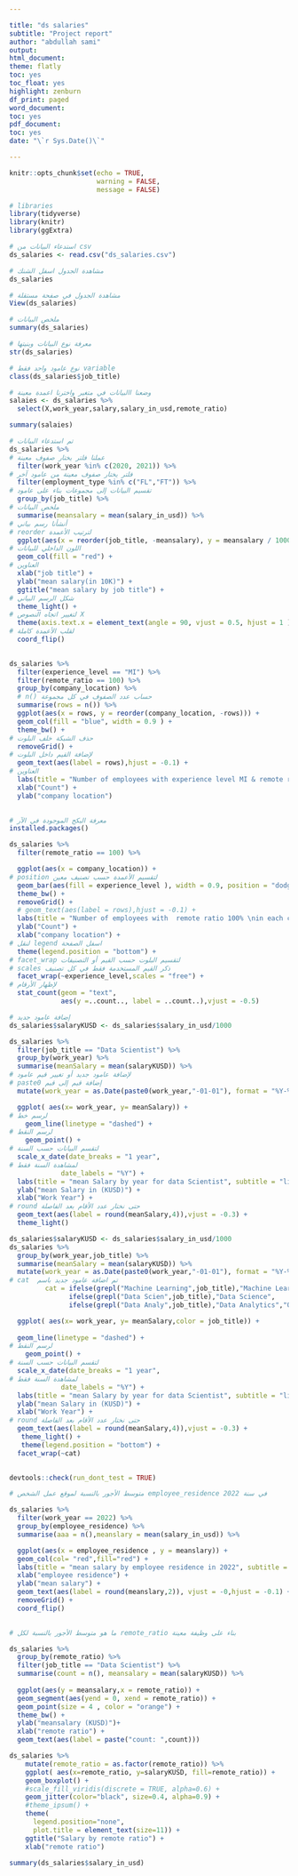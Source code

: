 ```yaml
---

title: "ds salaries"
subtitle: "Project report"
author: "abdullah sami"
output:
html_document:
theme: flatly
toc: yes
toc_float: yes
highlight: zenburn
df_print: paged
word_document:
toc: yes
pdf_document:
toc: yes
date: "\`r Sys.Date()\`"

---
```



```r
knitr::opts_chunk$set(echo = TRUE,
                      warning = FALSE,
                      message = FALSE)
```


```r
# libraries
library(tidyverse)
library(knitr)
library(ggExtra)
```


```r

# استدعاء البيانات من csv
ds_salaries <- read.csv("ds_salaries.csv")

# مشاهدة الجدول اسفل الشنك
ds_salaries

# مشاهدة الجدول في صفحة مستقلة
View(ds_salaries)

# ملخص البيانات
summary(ds_salaries)

# معرفة نوع البيانات وبنيتها
str(ds_salaries)

# نوع عامود واحد فقط variable
class(ds_salaries$job_title)


```



```r
# وضعنا االبيانات في متغير واخترنا اعمدة معينة
salaies <- ds_salaries %>%
  select(X,work_year,salary,salary_in_usd,remote_ratio)

```


```r

summary(salaies)
```



```r

# تم استدعاء البيانات
ds_salaries %>%
# عملنا فلتر يختار صفوف معينة
  filter(work_year %in% c(2020, 2021)) %>%
# فلتر يختار صفوف معينة من عامود آخر
  filter(employment_type %in% c("FL","FT")) %>%
# تقسيم البيانات إلى مجموعات بناء على عامود
  group_by(job_title) %>%
# ملخص البيانات
  summarise(meansalary = mean(salary_in_usd)) %>%
# أنشأنا رسم بياني
# reorder لترتيب الأعمدة 
  ggplot(aes(x = reorder(job_title, -meansalary), y = meansalary / 10000)) +
# اللون الداخلي للبيانات
  geom_col(fill = "red") +
# العناوين
  xlab("job title") +
  ylab("mean salary(in 10K)") +
  ggtitle("mean salary by job title") +
# شكل الرسم البياني
  theme_light() +
# لتغيير اتجاه النصوص X
  theme(axis.text.x = element_text(angle = 90, vjust = 0.5, hjust = 1 )) +
# لقلب الأعمدة كاملة
  coord_flip()
  

```




```r
ds_salaries %>%
  filter(experience_level == "MI") %>%
  filter(remote_ratio == 100) %>%
  group_by(company_location) %>%
  # n() حساب عدد الصفوف في كل مجموعة
  summarise(rows = n()) %>%
  ggplot(aes(x = rows, y = reorder(company_location, -rows))) +
  geom_col(fill = "blue", width = 0.9 ) +
  theme_bw() +
# حذف الشبكة خلف البلوت
  removeGrid() +
# لإضافة القيم داخل البلوت
  geom_text(aes(label = rows),hjust = -0.1) +
# العناوين
  labs(title = "Number of employees with experience level MI & remote ratio 100% \nin each company location", subtitle = "bar plot", caption = "Source: Kaggle") +
  xlab("Count") +
  ylab("company location") 
  
```


```r
# معرفة البكج الموجودة في الآر
installed.packages()

```


```r
ds_salaries %>%
  filter(remote_ratio == 100) %>%

  ggplot(aes(x = company_location)) +
# position لتقسيم الأعمدة حسب تصنيف معين
  geom_bar(aes(fill = experience_level ), width = 0.9, position = "dodge") +
  theme_bw() +
  removeGrid() +
  # geom_text(aes(label = rows),hjust = -0.1) +
  labs(title = "Number of employees with  remote ratio 100% \nin each company location", subtitle = "bar plot", caption = "Source: Kaggle") +
  ylab("Count") +
  xlab("company location") +
# لنقل legend اسفل الصفحة
  theme(legend.position = "bottom") +
# facet_wrap لتقسيم البلوت حسب القيم أو التصنيفات
# scales ذكر القيم المستخدمة فقط في كل تصنيف
  facet_wrap(~experience_level,scales = "free") +
# لإظهار الأرقام
  stat_count(geom = "text",
             aes(y =..count.., label = ..count..),vjust = -0.5) 
```


```r
# إضافة عامود جديد
ds_salaries$salaryKUSD <- ds_salaries$salary_in_usd/1000

ds_salaries %>%
  filter(job_title == "Data Scientist") %>%
  group_by(work_year) %>%
  summarise(meanSalary = mean(salaryKUSD)) %>%
# لإضافة عامود جديد أو تغيير قيم عامود
# paste0 إضافة قيم إلى قيم
  mutate(work_year = as.Date(paste0(work_year,"-01-01"), format = "%Y-%m-%d")) %>%

  ggplot( aes(x= work_year, y= meanSalary)) +
# لرسم خط
    geom_line(linetype = "dashed") +
# لرسم النقط
    geom_point() +
# لتقسم البيانات حسب السنة 
  scale_x_date(date_breaks = "1 year",
# لمشاهدة السنة فقط
             date_labels = "%Y") +
  labs(title = "mean Salary by year for data Scientist", subtitle = "line chart", caption = "Source: Kaggle") +
  ylab("mean Salary in (KUSD)") +
  xlab("Work Year") +
# round حتى نختار عدد الأقام بعد الفاصلة
  geom_text(aes(label = round(meanSalary,4)),vjust = -0.3) +
  theme_light()

```



```r

ds_salaries$salaryKUSD <- ds_salaries$salary_in_usd/1000
ds_salaries %>%
  group_by(work_year,job_title) %>%
  summarise(meanSalary = mean(salaryKUSD)) %>%
  mutate(work_year = as.Date(paste0(work_year,"-01-01"), format = "%Y-%m-%d"),
# cat  تم اضافة عامود جديد باسم 
         cat = ifelse(grepl("Machine Learning",job_title),"Machine Learning",
               ifelse(grepl("Data Scien",job_title),"Data Science",
               ifelse(grepl("Data Analy",job_title),"Data Analytics","Other")))) %>%

  ggplot( aes(x= work_year, y= meanSalary,color = job_title)) +
  
  geom_line(linetype = "dashed") +
# لرسم النقط
    geom_point() +
# لتقسم البيانات حسب السنة 
  scale_x_date(date_breaks = "1 year",
# لمشاهدة السنة فقط
             date_labels = "%Y") +
  labs(title = "mean Salary by year for data Scientist", subtitle = "line chart", caption = "Source: Kaggle") +
  ylab("mean Salary in (KUSD)") +
  xlab("Work Year") +
# round حتى نختار عدد الأقام بعد الفاصلة
  geom_text(aes(label = round(meanSalary,4)),vjust = -0.3) +
   theme_light() +
   theme(legend.position = "bottom") +
  facet_wrap(~cat)
 
```


```r

devtools::check(run_dont_test = TRUE)

```




```r
# متوسط الأجور بالنسبة لموقع عمل الشخص employee_residence في سنة 2022

ds_salaries %>%
  filter(work_year == 2022) %>%
  group_by(employee_residence) %>%
  summarise(aaa = n(),meanslary = mean(salary_in_usd)) %>%

  ggplot(aes(x = employee_residence , y = meanslary)) +
  geom_col(col= "red",fill="red") +
  labs(title = "mean salary by employee residence in 2022", subtitle = "mean salary",caption = "source: kaggle") +
  xlab("employee residence") +
  ylab("mean salary") +
  geom_text(aes(label = round(meanslary,2)), vjust = -0,hjust = -0.1) +
  removeGrid() +
  coord_flip()
  

```





```r
# ما هو متوسط الأجور بالنسبة لكل remote_ratio بناء على وظيفة معينة

ds_salaries %>% 
  group_by(remote_ratio) %>%
  filter(job_title == "Data Scientist") %>%
  summarise(count = n(), meansalary = mean(salaryKUSD)) %>%
  
  ggplot(aes(y = meansalary,x = remote_ratio)) +
  geom_segment(aes(yend = 0, xend = remote_ratio)) +
  geom_point(size = 4 , color = "orange") +
  theme_bw() +
  ylab("meansalary (KUSD)")+
  xlab("remote ratio") +
  geom_text(aes(label = paste("count: ",count))) 

```


```r

ds_salaries %>%
    mutate(remote_ratio = as.factor(remote_ratio)) %>%
    ggplot( aes(x=remote_ratio, y=salaryKUSD, fill=remote_ratio)) +
    geom_boxplot() +
    #scale_fill_viridis(discrete = TRUE, alpha=0.6) +
    geom_jitter(color="black", size=0.4, alpha=0.9) +
    #theme_ipsum() +
    theme(
      legend.position="none",
      plot.title = element_text(size=11)) +
    ggtitle("Salary by remote ratio") +
    xlab("remote ratio") 


```

```r
summary(ds_salaries$salary_in_usd)
```

